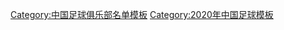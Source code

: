 {{Football squad with groups
 | name      = 2020年中甲分类名单昆山
 | bgcolor   = #663366
 | bordercolor = #FFFFFF
 | textcolor   = #FFFFFF
 | title=[[昆山足球俱乐部|<span style="color:#FFFFFF">昆山FC</span>]] — [[2020年中国足球甲级联赛|<span style="color: #FFFFFF;">2020年</span>]][[中国足球甲级联赛|<span style="color: #FFFFFF;">中甲联赛季军</span>]]
|group1=全年参赛球员
|list1=<div>
{{Football squad2 player|no=1|name={{link-en|陈安琪 (1993年)|Chen Anqi|陈安琪}}}}
{{Football squad2 player|no=2|name=[[王夕杰]]}}
{{Football squad2 player|no=3|name=[[曹海清]]}}
{{Football squad2 player|no=5|name=[[崔鹏 (足球运动员)|崔鹏]]}}
{{Football squad2 player|no=6|name=[[孙国梁]]}}
{{Football squad2 player|no=7|name=[[罗伯托·萧初|萧涛涛]]}}
{{Football squad2 player|no=8|name=[[吴宇帆]]}}
{{Football squad2 player|no=9|name=[[朱峥嵘]]}}
{{Football squad2 player|no=10|name=[[阮杨]]}}
{{Football squad2 player|no=11|name=[[顾文祥]]}}
{{Football squad2 player|no=12|name=[[陈慷]]}}
{{Football squad2 player|no=13|name=[[彭鹏 (足球运动员)|彭鹏]]}}
{{Football squad2 player|no=14|name=[[刘泽峰]]}}
{{Football squad2 player|no=17|name=[[张炜 (足球运动员)|张炜]]}}
{{Football squad2 player|no=18|name=[[汪佳捷]]}}
{{Football squad2 player|no=20|name=[[张煜东]]}}
{{Football squad2 player|no=21|name=[[阿卜杜瓦哈普·艾尼瓦尔|阿卜杜瓦哈普]]}}
{{Football squad2 player|no=22|name=[[潘嘉俊]]}}
{{Football squad2 player|no=23|name=[[刘芮成]]}}
{{Football squad2 player|no=25|name={{flagicon|NGR}} {{link-en|图德·阿德尼吉|Tunde Adeniji|-{zh-hans:阿德尼吉;zh-hk:阿德尼吉}-}}}}
{{Football squad2 player|no=26|name={{link-en|刘逸 (足球运动员)|Liu Yi (footballer)|刘逸}}}}
{{Football squad2 player|no=27|name=[[涂东旭]]}}
{{Football squad2 player|no=28|name={{flagicon|BRA}} {{flagicon|ITA}} {{link-en|布鲁诺·巴蒂斯塔·佩雷拉·皮雷斯|Bruno Batista Pereira Pires|-{zh-hans:皮里;zh-hk:皮雷斯}-}}}}
{{Football squad2 player|no=29|name=[[张天晗]]}}
{{Football squad2 player|no=31|name={{flagicon|CPV}} {{flagicon|POR}} {{link-en|伊尔德贝托·佩雷拉|Hildeberto Pereira|-{zh-hans:伊尔德贝托;zh-hk:伊尔德贝托}-}}}}
{{Football squad2 player|no=32|name=[[徐安邦]]}}
{{Football squad2 player|no=35|name=[[龚纯洁]]}}
|group2=夏季转入球员
|list2=<div>
{{Football squad2 player|no=15|name={{link-en|孙兆靓|Sun Zhaoliang}}}}
</div>
|group3=夏季转出球员
|list3=<div>
{{Football squad2 player|no=16|name=[[徐权]]}}
</div>
|group4=主教练
|list4=[[高尧]]
}}
<noinclude>
{{DEFAULTSORT:Kunshan F.C. Squad 2020}}
[[Category:中国足球俱乐部名单模板]]
[[Category:2020年中国足球模板]]